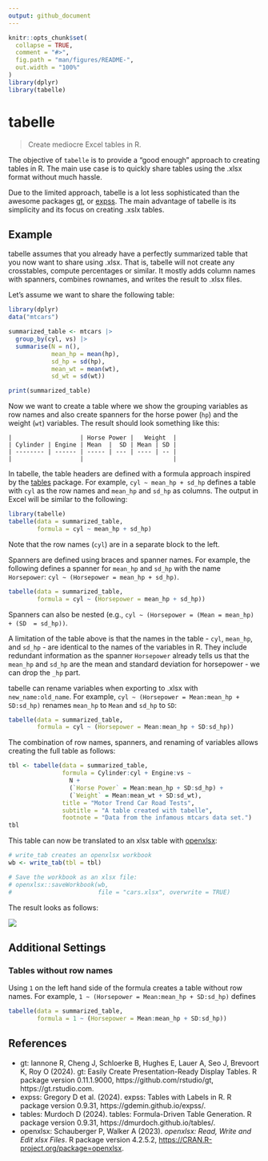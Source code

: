 ```yaml
---
output: github_document
---
```


<!-- README.md is generated from README.Rmd. Please edit that file -->

```r
knitr::opts_chunk$set(
  collapse = TRUE,
  comment = "#>",
  fig.path = "man/figures/README-",
  out.width = "100%"
)
library(dplyr)
library(tabelle)
```

# tabelle

> Create mediocre Excel tables in R.

The objective of `tabelle` is to provide a "good enough" 
approach to creating tables in R. The main use case is to quickly
share tables using the .xlsx format without much hassle.

Due to the limited approach, tabelle is a lot less sophisticated than the
awesome packages [gt](https://gt.rstudio.com/), or [expss](https://gdemin.github.io/expss/#Introduction).
The main advantage of tabelle is its simplicity and its focus on creating 
.xslx tables.

## Example

tabelle assumes that you already have a perfectly summarized table
that you now want to share using .xlsx. That is, tabelle will not create any
crosstables, compute percentages or similar. It mostly adds column names with
spanners, combines rownames, and writes the result to .xlsx files.

Let's assume we want to share the following table:
```r
library(dplyr)
data("mtcars")

summarized_table <- mtcars |>
  group_by(cyl, vs) |>
  summarise(N = n(),
            mean_hp = mean(hp),
            sd_hp = sd(hp),
            mean_wt = mean(wt),
            sd_wt = sd(wt))

print(summarized_table)
```

Now we want to create a table where we show the grouping variables
as row names and also create spanners for the horse power (`hp`) and the
weight (`wt`) variables. The result should look something like this:

```
|                   | Horse Power |   Weight  |
| Cylinder | Engine | Mean  |  SD | Mean | SD |
| -------- | ------ | ----- | --- | ---- | -- |
|                   |                         |
```

In tabelle, the table headers are defined with a formula approach inspired by
the [tables](https://dmurdoch.github.io/tables/) package. For example,
`cyl ~ mean_hp + sd_hp` defines a table with `cyl` as the
row names and `mean_hp` and `sd_hp` as columns. The output in Excel will
be similar to the following:

```r
library(tabelle)
tabelle(data = summarized_table,
        formula = cyl ~ mean_hp + sd_hp)
```

Note that the row names (`cyl`) are in a separate block to the left.

Spanners are defined using braces and spanner names. For example, the 
following defines a spanner for `mean_hp` and `sd_hp` with the name `Horsepower`:
`cyl ~ (Horsepower = mean_hp + sd_hp)`.

```r
tabelle(data = summarized_table,
        formula = cyl ~ (Horsepower = mean_hp + sd_hp))
```

Spanners can also be nested (e.g., `cyl ~ (Horsepower = (Mean = mean_hp) + (SD  = sd_hp))`.

A limitation of the table above is that the names in the table - `cyl`, `mean_hp`, and `sd_hp` - 
are identical to the names of the variables in R.
They include redundant information as the spanner `Horsepower` already tells us
that the `mean_hp` and `sd_hp` are the mean and standard deviation for horsepower - 
we can drop the `_hp` part. 

tabelle can rename variables when exporting to .xlsx with `new_name:old_name`.
For example, `cyl ~ (Horsepower = Mean:mean_hp + SD:sd_hp)` renames `mean_hp` to
`Mean` and `sd_hp` to `SD`:

```r
tabelle(data = summarized_table,
        formula = cyl ~ (Horsepower = Mean:mean_hp + SD:sd_hp))
```

The combination of row names, spanners, and renaming of variables allows creating
the full table as follows:

```r
tbl <- tabelle(data = summarized_table,
               formula = Cylinder:cyl + Engine:vs ~
                 N +
                 (`Horse Power` = Mean:mean_hp + SD:sd_hp) +
                 (`Weight` = Mean:mean_wt + SD:sd_wt),
               title = "Motor Trend Car Road Tests",
               subtitle = "A table created with tabelle",
               footnote = "Data from the infamous mtcars data set.")
tbl
```

This table can now be translated to an xlsx table with [openxlsx](https://ycphs.github.io/openxlsx/):

```r
# write_tab creates an openxlsx workbook
wb <- write_tab(tbl = tbl)

# Save the workbook as an xlsx file:
# openxlsx::saveWorkbook(wb,
#                        file = "cars.xlsx", overwrite = TRUE)
```

The result looks as follows:

![](man/figures/basicTables_example_cars.png)

## Additional Settings 

### Tables without row names

Using `1` on the left hand side of the formula creates a table without row names.
For example, `1 ~ (Horsepower = Mean:mean_hp + SD:sd_hp)` defines

```r
tabelle(data = summarized_table,
        formula = 1 ~ (Horsepower = Mean:mean_hp + SD:sd_hp))
```

## References

- gt: Iannone R, Cheng J, Schloerke B, Hughes E, Lauer A, Seo J, Brevoort K, Roy O (2024). gt: Easily Create Presentation-Ready Display Tables. R package version 0.11.1.9000, https://github.com/rstudio/gt, https://gt.rstudio.com.
- expss: Gregory D et al. (2024). expss: Tables with Labels in R. R package version 0.9.31, https://gdemin.github.io/expss/. 
- tables: Murdoch D (2024). tables: Formula-Driven Table Generation. R package version 0.9.31, https://dmurdoch.github.io/tables/. 
- openxlsx: Schauberger P, Walker A (2023). _openxlsx: Read, Write and Edit xlsx Files_. R package version 4.2.5.2,
<https://CRAN.R-project.org/package=openxlsx>.

